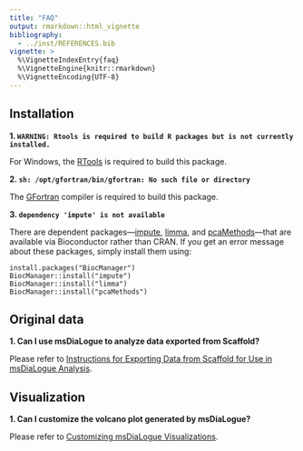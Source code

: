 ```yaml
---
title: "FAQ"
output: rmarkdown::html_vignette
bibliography:
  - ../inst/REFERENCES.bib
vignette: >
  %\VignetteIndexEntry{faq}
  %\VignetteEngine{knitr::rmarkdown}
  %\VignetteEncoding{UTF-8}
---
```



## Installation


**1\. `WARNING: Rtools is required to build R packages but is not currently installed.`**


For Windows, the [RTools](https://cran.r-project.org/bin/windows/Rtools/)
is required to build this package.


**2\. `sh: /opt/gfortran/bin/gfortran: No such file or directory`**


The [GFortran](https://fortran-lang.org/learn/os_setup/install_gfortran/)
compiler is required to build this package.


**3\. `dependency 'impute' is not available`**


There are dependent packages—[impute](https://bioconductor.org/packages/impute/),
[limma](https://bioconductor.org/packages/limma/), and
[pcaMethods](https://bioconductor.org/packages/pcaMethods/)—that are available
via Bioconductor rather than CRAN. If you get an error message about these
packages, simply install them using:


```
install.packages("BiocManager")
BiocManager::install("impute")
BiocManager::install("limma")
BiocManager::install("pcaMethods")
```


## Original data


**1\. Can I use msDiaLogue to analyze data exported from Scaffold?**


Please refer to [Instructions for Exporting Data from Scaffold for Use in msDiaLogue Analysis](scaffold.html).


## Visualization


**1\. Can I customize the volcano plot generated by msDiaLogue?**


Please refer to [Customizing msDiaLogue Visualizations](cust_vis.html).

